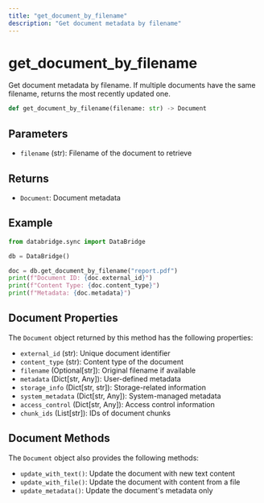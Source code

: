 ```yaml
---
title: "get_document_by_filename"
description: "Get document metadata by filename"
---
```


# get_document_by_filename

Get document metadata by filename. If multiple documents have the same filename, returns the most recently updated one.

```python
def get_document_by_filename(filename: str) -> Document
```

## Parameters

- `filename` (str): Filename of the document to retrieve

## Returns

- `Document`: Document metadata

## Example

```python
from databridge.sync import DataBridge

db = DataBridge()

doc = db.get_document_by_filename("report.pdf")
print(f"Document ID: {doc.external_id}")
print(f"Content Type: {doc.content_type}")
print(f"Metadata: {doc.metadata}")
```

## Document Properties

The `Document` object returned by this method has the following properties:

- `external_id` (str): Unique document identifier
- `content_type` (str): Content type of the document
- `filename` (Optional[str]): Original filename if available
- `metadata` (Dict[str, Any]): User-defined metadata
- `storage_info` (Dict[str, str]): Storage-related information
- `system_metadata` (Dict[str, Any]): System-managed metadata
- `access_control` (Dict[str, Any]): Access control information
- `chunk_ids` (List[str]): IDs of document chunks

## Document Methods

The `Document` object also provides the following methods:

- `update_with_text()`: Update the document with new text content
- `update_with_file()`: Update the document with content from a file
- `update_metadata()`: Update the document's metadata only 